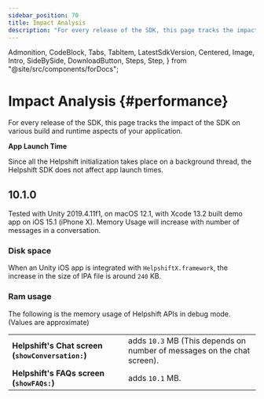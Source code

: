 ```yaml
---
sidebar_position: 70
title: Impact Analysis
description: "For every release of the SDK, this page tracks the impact of the SDK on various build and runtime aspects of your application."
---
```


  Admonition,
  CodeBlock,
  Tabs,
  TabItem,
  LatestSdkVersion,
  Centered,
  Image,
  Intro,
  SideBySide,
  DownloadButton,
  Steps,
  Step,
} from "@site/src/components/forDocs";

# Impact Analysis {#performance}

<Intro>

For every release of the SDK, this page tracks the impact of the SDK on various build and runtime aspects of your application.

</Intro>

<Admonition type="info" title="Note">

**App Launch Time**

Since all the Helpshift initialization takes place on a background thread, the Helpshift SDK does not affect app launch times.

</Admonition>

## 10.1.0

<Admonition type="info" title="Note">

Tested with Unity 2019.4.11f1, on macOS 12.1, with Xcode 13.2 built demo app on iOS 15.1 (iPhone X). Memory Usage will increase with number of messages in a conversation.

</Admonition>

### Disk space

When an Unity iOS app is integrated with `HelpshiftX.framework`, the increase in the size of IPA file is around `240` KB.

### Ram usage

The following is the memory usage of Helpshift APIs in debug mode. (Values are approximate)

|                                                              |                                                                                    |
| ------------------------------------------------------------ | ---------------------------------------------------------------------------------- |
| **Helpshift's Chat screen (<code>showConversation:</code>)** | adds <code>10.3</code> MB (This depends on number of messages on the chat screen). |
| **Helpshift's FAQs screen (<code>showFAQs:</code>)**         | adds <code>10.1</code> MB.                                                         |
